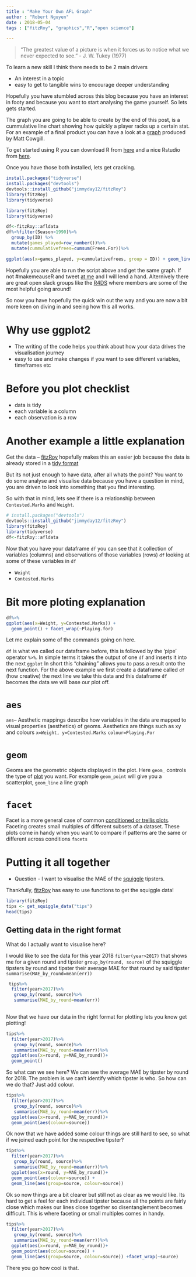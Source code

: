 ```yaml
---
title : "Make Your Own AFL Graph"
author : "Robert Nguyen"
date : 2018-05-04
tags : ["fitzRoy", "graphics","R","open science"]

---
```


>"The greatest value of a picture is when it forces us to notice what we never expected to see." - J. W. Tukey (1977)

To learn a new skill I think there needs to be 2 main drivers

 + An interest in a topic 
 + easy to get to tangible wins to encourage deeper understanding
 
Hopefully you have stumbled across this blog because you have an interest in footy and because you want to start analysing the game yourself. So lets gets started. 

The graph you are going to be able to create by the end of this post, is a cummulative line chart showing how quickly a player racks up a certain stat. For an example of a final product you can have a look at a [graph](https://twitter.com/anoafl/status/992235792121516032) produced by Matt Cowgill. 

To get started using R you can download R from [here](https://www.r-project.org) and a nice Rstudio from [here](https://www.rstudio.com/products/rstudio/download/).

Once you have those both installed, lets get cracking. 

```r
install.packages("tidyverse")
install.packages("devtools")
devtools::install_github("jimmyday12/fitzRoy")
library(fitzRoy)
library(tidyverse)

```

```r
library(fitzRoy)
library(tidyverse)
```

```r

df<-fitzRoy::afldata
df%>%filter(Season>1990)%>%
  group_by(ID) %>%
  mutate(games_played=row_number())%>%
  mutate(cummulativefrees=cumsum(Frees.For))%>%

ggplot(aes(x=games_played, y=cummulativefrees, group = ID)) + geom_line() +xlab("Games Played") +ylab("Cummulative Count of Free kicks received") 

```

Hopefully you are able to run the script above and get the same graph. If not #makemeauseR and tweet [at me](https://twitter.com/anoafl) and I will lend a hand. Alternively there are great open slack groups like the [R4DS](https://medium.com/@kierisi/r4ds-the-next-iteration-d51e0a1b0b82) where members are some of the most helpful going around!


So now you have hopefully the quick win out the way and you are now a bit more keen on diving in and seeing how this all works. 

# Why use ggplot2

* The writing of the code helps you think about how your data drives the visualisation journey
* easy to use and make changes if you want to see different variables, timeframes etc

# Before you plot checklist
* data is tidy
 + each variable is a column 
 + each observation is a row

# Another example a little explanation

Get the data -- [fitzRoy](https://jimmyday12.github.io/fitzRoy/index.html) hopefully makes this an easier job because the data is already stored in a [tidy format](https://www.jstatsoft.org/article/view/v059i10/v59i10.pdf)

But its not just enough to have data, after all whats the point? You want to do some analyse and visualise data because you have a question in mind, you are driven to look into something that you find interesting. 

So with that in mind, lets see if there is a relationship between `Contested.Marks` and `Weight`. 

```r

# install.packages("devtools")
devtools::install_github("jimmyday12/fitzRoy")
library(fitzRoy)
library(tidyverse)
df<-fitzRoy::afldata
```

Now that you have your dataframe `df` you can see that it collection of variables (columns) and observations of those variables (rows) `df` looking at some of these variables in `df` 

* `Weight` 
* `Contested.Marks`

# Bit more ploting explanation

```r
df%>%
ggplot(aes(x=Weight, y=Contested.Marks)) +
  geom_point() + facet_wrap(~Playing.for)
```

Let me explain some of the commands going on here. 

`df` is what we called our dataframe before, this is followed by the 'pipe' operator `%>%`. In simple terms it takes the output of one `df` and inserts it into the next `ggplot` In short this "chaining" allows you to pass a result onto the next function. 
For the above example we first create a dataframe called `df` (how creative) the next line we take this data and this dataframe `df` becomes the data we will base our plot off. 


# `aes`

`aes`-- Aesthetic mappings describe how variables in the data are mapped to visual properties (aesthetics)  of geoms. Aesthetics are things such as xy and colours `x=Weight, y=Contested.Marks` `colour=Playing.For`

# `geom`

Geoms are the geometric objects displayed in the plot. Here `geom_` controls the type of [plot](http://ggplot2.tidyverse.org/reference/) you want. For example `geom_point` will give you a scatterplot, `geom_line` a line graph

# `facet`

Facet is a more general case of common [conditioned or trellis plots](https://www.stat.auckland.ac.nz/~ihaka/787/lectures-trellis.pdf). Faceting creates small multiples of different subsets of a dataset. These plots come in handy when you want to compare if patterns are the same or different across conditions `facets` 

# Putting it all together

* Question -  I want to visualise the MAE of the [squiggle](http://squiggle.com.au/) tipsters.

Thankfully, [fitzRoy](https://github.com/jimmyday12/fitzRoy) has easy to use functions to get the squiggle data!

```r
library(fitzRoy)
tips <- get_squiggle_data("tips")
head(tips) 

```

## Getting data in the right format


What do I actually want to visualise here?  

I would like to see the data for this year 2018 `filter(year>2017)` that shows me for a given round and tipster `group_by(round, source)` of the squiggle tipsters by round and tipster  their average MAE for that round by said tipster  `summarise(MAE_by_round=mean(err))`

```r

 tips%>%
  filter(year>2017)%>%
   group_by(round, source)%>%
   summarise(MAE_by_round=mean(err))
   
```

Now that we have our data in the right format for plotting lets you know get plotting!

```r
tips%>%
  filter(year>2017)%>%
   group_by(round, source)%>%
   summarise(MAE_by_round=mean(err))%>%
  ggplot(aes(x=round, y=MAE_by_round))+ 
  geom_point()

```

So what can we see here? We can see the  average MAE by tipster by round for 2018. The problem is we can't identify which tipster is who. So how can we do that? Just add colour.

```r
tips%>%
  filter(year>2017)%>%
   group_by(round, source)%>%
   summarise(MAE_by_round=mean(err))%>%
  ggplot(aes(x=round, y=MAE_by_round))+ 
  geom_point(aes(colour=source))
```

Ok now that we have added some colour things are still hard to see, so what if we joined each point for the respective tipster?

```r
tips%>%
  filter(year>2017)%>%
   group_by(round, source)%>%
   summarise(MAE_by_round=mean(err))%>%
  ggplot(aes(x=round, y=MAE_by_round))+ 
  geom_point(aes(colour=source)) +
  geom_line(aes(group=source, colour=source))

```

Ok so now things are a bit clearer but still not as clear as we would like. Its hard to get a feel for each individual tipster because all the points are fairly close which makes our lines close together so disentanglement becomes difficult. This is where faceting or small multiples comes in handy.

```r

tips%>%
  filter(year>2017)%>%
   group_by(round, source)%>%
   summarise(MAE_by_round=mean(err))%>%
  ggplot(aes(x=round, y=MAE_by_round))+ 
  geom_point(aes(colour=source)) +
  geom_line(aes(group=source, colour=source)) +facet_wrap(~source)

```


There you go how cool is that. 

